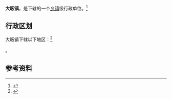 {{中国乡级行政区|42/12/24/107/000}}

'''大畈镇'''，是{{PRC admin/fullname|42/12/24/107/000|3}}下辖的一个[[乡镇|乡镇]]级行政单位。<ref>{{PRC admin/ref sgc|{{PRC admin/parent|42/12/24/107/000}}}}</ref>

== 行政区划 ==

大畈镇下辖以下地区：<ref>{{PRC admin/ref sgc|42/12/24/107/000}}</ref>

{{PRC admin/children|42/12/24/107/000}}。

== 参考资料 ==

{{reflist}}

{{PRC admin/navcat|42/12/24/107/000}}
{{湖北行政区划小作品}}